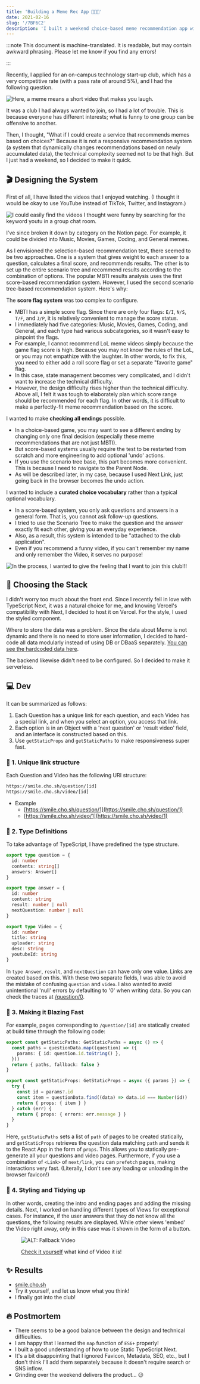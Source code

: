```yaml
---
title: 'Building a Meme Rec App 🧑🏻‍🍳'
date: 2021-02-16
slug: '/7BF6C2'
description: 'I built a weekend choice‑based meme recommendation app with Next.js: scenario tree design, static generation, and UX notes.'
---
```


:::note
This document is machine-translated.
It is readable, but may contain awkward phrasing.
Please let me know if you find any errors!

:::

Recently, I applied for an on-campus technology start-up club, which has a very competitive rate (with a pass rate of around 5%), and I had the following question.

![Here, a meme means a short video that makes you laugh.](./E08CF2.png)

It was a club I had always wanted to join, so I had a lot of trouble. This is because everyone has different interests; what is funny to one group can be offensive to another.

Then, I thought, "What if I could create a service that recommends memes based on choices?" Because it is not a responsive recommendation system (a system that dynamically changes recommendations based on newly accumulated data), the technical complexity seemed not to be that high. But I just had a weekend, so I decided to make it quick.

## 🎬 Designing the System

First of all, I have listed the videos that I enjoyed watching. (I thought it would be okay to use YouTube instead of TikTok, Twitter, and Instagram.)

![I could easily find the videos I thought were funny by searching for the keyword `youtu` in a group chat room.](./949544.jpeg)

I've since broken it down by category on the Notion page. For example, it could be divided into Music, Movies, Games, Coding, and General memes.

As I envisioned the selection-based recommendation test, there seemed to be two approaches. One is a system that gives weight to each answer to a question, calculates a final score, and recommends results. The other is to set up the entire scenario tree and recommend results according to the combination of options. The popular MBTI results analysis uses the first score-based recommendation system. However, I used the second scenario tree-based recommendation system. Here's why:

The **score flag system** was too complex to configure.

- MBTI has a simple score flag. Since there are only four flags: `E/I`, `N/S`, `T/F`, and `J/P`, it is relatively convenient to manage the score status.
- I immediately had five categories: Music, Movies, Games, Coding, and General, and each type had various subcategories, so it wasn't easy to pinpoint the flags.
- For example, I cannot recommend LoL meme videos simply because the game flag score is high. Because you may not know the rules of the LoL, or you may not empathize with the laughter. In other words, to fix this, you need to either add a roll score flag or set a separate "favorite game" flag.
- In this case, state management becomes very complicated, and I didn't want to increase the technical difficulty.
- However, the design difficulty rises higher than the technical difficulty. Above all, I felt it was tough to elaborately plan which score range should be recommended for each flag. In other words, it is difficult to make a perfectly-fit meme recommendation based on the score.

I wanted to make **checking all endings** possible.

- In a choice-based game, you may want to see a different ending by changing only one final decision (especially these meme recommendations that are not just MBTI).
- But score-based systems usually require the test to be restarted from scratch and more engineering to add optional 'undo' actions.
- If you use the scenario tree base, this part becomes more convenient. This is because I need to navigate to the Parent Node.
- As will be described later, in my case, because I used Next Link, just going back in the browser becomes the undo action.

I wanted to include a **curated choice vocabulary** rather than a typical optional vocabulary.

- In a score-based system, you only ask questions and answers in a general form. That is, you cannot ask follow-up questions.
- I tried to use the Scenario Tree to make the question and the answer exactly fit each other, giving you an everyday experience.
- Also, as a result, this system is intended to be "attached to the club application".
- Even if you recommend a funny video, if you can't remember my name and only remember the Video, it serves no purpose!

![In the process, I wanted to give the feeling that I want to join this club!!!](./FC67D9.png)

## 🥞 Choosing the Stack

I didn't worry too much about the front end. Since I recently fell in love with TypeScript Next, it was a natural choice for me, and knowing Vercel's compatibility with Next, I decided to host it on Vercel. For the style, I used the styled component.

Where to store the data was a problem. Since the data about Meme is not dynamic and there is no need to store user information, I decided to hard-code all data modularly instead of using DB or DBaaS separately. [You can see the hardcoded data here](https://github.com/anaclumos/smile/tree/main/src/data).

The backend likewise didn't need to be configured. So I decided to make it serverless.

## 💻 Dev

It can be summarized as follows:

1. Each Question has a unique link for each question, and each Video has a special link, and when you select an option, you access that link.
2. Each option is in an Object with a 'next question' or 'result video' field, and an interface is constructed based on this.
3. Use `getStaticProps` and `getStaticPaths` to make responsiveness super fast.

### 🔗 1. Unique link structure

Each Question and Video has the following URI structure:

```bash
https://smile.cho.sh/question/[id]
https://smile.cho.sh/video/[id]
```

- Example
  - [https://smile.cho.sh/question/1](https://smile.cho.sh/question/1)
  - [https://smile.cho.sh/video/1](https://smile.cho.sh/video/1)

### 💬 2. Type Definitions

To take advantage of TypeScript, I have predefined the type structure.

```ts
export type question = {
  id: number
  contents: string[]
  answers: Answer[]
}

export type answer = {
  id: number
  content: string
  result: number | null
  nextQuestion: number | null
}

export type Video = {
  id: number
  title: string
  uploader: string
  desc: string
  youtubeId: string
}
```

In `type Answer`, `result`, and `nextQuestion` can have only one value. Links are created based on this. With these two separate fields, I was able to avoid the mistake of confusing `question` and `video`. I also wanted to avoid unintentional 'null' errors by defaulting to '0' when writing data. So you can check the traces at [/question/0](https://smile.cho.sh/question/0).

### 🚀 3. Making it Blazing Fast

For example, pages corresponding to `/question/[id]` are statically created at build time through the following code:

```ts
export const getStaticPaths: GetStaticPaths = async () => {
  const paths = questionData.map((question) => ({
    params: { id: question.id.toString() },
  }))
  return { paths, fallback: false }
}

export const getStaticProps: GetStaticProps = async ({ params }) => {
  try {
    const id = params?.id
    const item = questionData.find((data) => data.id === Number(id))
    return { props: { item } }
  } catch (err) {
    return { props: { errors: err.message } }
  }
}
```

Here, `getStaticPaths` sets a list of `path` of pages to be created statically, and `getStaticProps` retrieves the question data matching `path` and sends it to the React App in the form of `props`. This allows you to statically pre-generate all your questions and video pages. Furthermore, if you use a combination of `<Link>` of `next/link`, you can `prefetch` pages, making interactions very fast. (Literally, I don't see any loading or unloading in the browser favicon!)

### 💅 4. Styling and Tidying up

In other words, creating the intro and ending pages and adding the missing details. Next, I worked on handling different types of Views for exceptional cases. For instance, if the user answers that they do not know all the questions, the following results are displayed. While other views 'embed' the Video right away, only in this case was it shown in the form of a button.

<figure>

![ALT: Fallback Video](./BE3DA7.png)

<figcaption>

[Check it yourself](https://smile.cho.sh/video/999) what kind of Video it is!

</figcaption>
</figure>

## ✨ Results

- [smile.cho.sh](https://smile.cho.sh)
- Try it yourself, and let us know what you think!
- I finally got into the club!

## 🔥 Postmortem

- There seems to be a good balance between the design and technical difficulties.
- I am happy that I learned the `map` function of `ES6+` properly!
- I built a good understanding of how to use Static TypeScript Next.
- It's a bit disappointing that I ignored Favicon, Metadata, SEO, etc., but I don't think I'll add them separately because it doesn't require search or SNS inflow.
- Grinding over the weekend delivers the product... 😉
